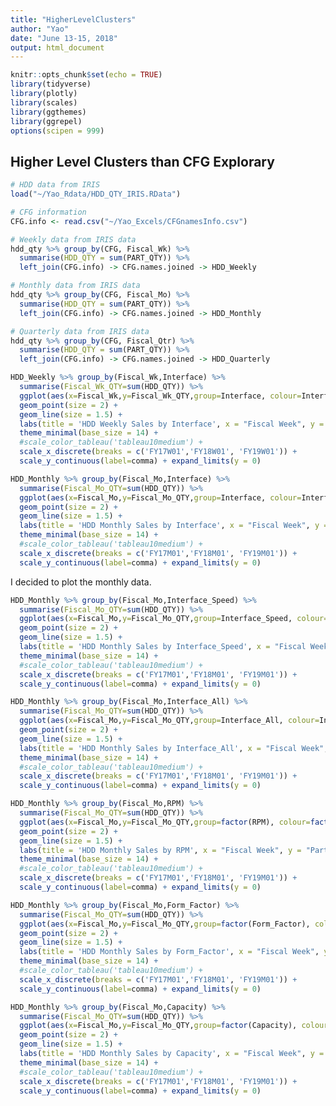 ---
title: "HigherLevelClusters"
author: "Yao"
date: "June 13-15, 2018"
output: html_document
---

```{r setup, include=FALSE}
knitr::opts_chunk$set(echo = TRUE)
library(tidyverse)
library(plotly)
library(scales)
library(ggthemes)
library(ggrepel)
options(scipen = 999)
```

## Higher Level Clusters than CFG Explorary

```{r load data}
# HDD data from IRIS
load("~/Yao_Rdata/HDD_QTY_IRIS.RData")

# CFG information
CFG.info <- read.csv("~/Yao_Excels/CFGnamesInfo.csv")
```


```{r Data Table Join}
# Weekly data from IRIS data
hdd_qty %>% group_by(CFG, Fiscal_Wk) %>%
  summarise(HDD_QTY = sum(PART_QTY)) %>%
  left_join(CFG.info) -> CFG.names.joined -> HDD_Weekly

# Monthly data from IRIS data
hdd_qty %>% group_by(CFG, Fiscal_Mo) %>%
  summarise(HDD_QTY = sum(PART_QTY)) %>%
  left_join(CFG.info) -> CFG.names.joined -> HDD_Monthly

# Quarterly data from IRIS data
hdd_qty %>% group_by(CFG, Fiscal_Qtr) %>%
  summarise(HDD_QTY = sum(PART_QTY)) %>%
  left_join(CFG.info) -> CFG.names.joined -> HDD_Quarterly

```
```{r By Interface}
HDD_Weekly %>% group_by(Fiscal_Wk,Interface) %>%
  summarise(Fiscal_Wk_QTY=sum(HDD_QTY)) %>%
  ggplot(aes(x=Fiscal_Wk,y=Fiscal_Wk_QTY,group=Interface, colour=Interface)) +
  geom_point(size = 2) +
  geom_line(size = 1.5) +
  labs(title = 'HDD Weekly Sales by Interface', x = "Fiscal Week", y = "Part Quantity") + 
  theme_minimal(base_size = 14) + 
  #scale_color_tableau('tableau10medium') + 
  scale_x_discrete(breaks = c('FY17W01','FY18W01', 'FY19W01')) +
  scale_y_continuous(label=comma) + expand_limits(y = 0)

HDD_Monthly %>% group_by(Fiscal_Mo,Interface) %>%
  summarise(Fiscal_Mo_QTY=sum(HDD_QTY)) %>%
  ggplot(aes(x=Fiscal_Mo,y=Fiscal_Mo_QTY,group=Interface, colour=Interface)) +
  geom_point(size = 2) +
  geom_line(size = 1.5) +
  labs(title = 'HDD Monthly Sales by Interface', x = "Fiscal Week", y = "Part Quantity") + 
  theme_minimal(base_size = 14) + 
  #scale_color_tableau('tableau10medium') + 
  scale_x_discrete(breaks = c('FY17M01','FY18M01', 'FY19M01')) +
  scale_y_continuous(label=comma) + expand_limits(y = 0)
```

I decided to plot the monthly data.

```{r By Interface_Speed}
HDD_Monthly %>% group_by(Fiscal_Mo,Interface_Speed) %>%
  summarise(Fiscal_Mo_QTY=sum(HDD_QTY)) %>%
  ggplot(aes(x=Fiscal_Mo,y=Fiscal_Mo_QTY,group=Interface_Speed, colour=Interface_Speed)) +
  geom_point(size = 2) +
  geom_line(size = 1.5) +
  labs(title = 'HDD Monthly Sales by Interface_Speed', x = "Fiscal Week", y = "Part Quantity") + 
  theme_minimal(base_size = 14) + 
  #scale_color_tableau('tableau10medium') + 
  scale_x_discrete(breaks = c('FY17M01','FY18M01', 'FY19M01')) +
  scale_y_continuous(label=comma) + expand_limits(y = 0)
```

```{r By Interface_All}
HDD_Monthly %>% group_by(Fiscal_Mo,Interface_All) %>%
  summarise(Fiscal_Mo_QTY=sum(HDD_QTY)) %>%
  ggplot(aes(x=Fiscal_Mo,y=Fiscal_Mo_QTY,group=Interface_All, colour=Interface_All)) +
  geom_point(size = 2) +
  geom_line(size = 1.5) +
  labs(title = 'HDD Monthly Sales by Interface_All', x = "Fiscal Week", y = "Part Quantity") + 
  theme_minimal(base_size = 14) + 
  #scale_color_tableau('tableau10medium') + 
  scale_x_discrete(breaks = c('FY17M01','FY18M01', 'FY19M01')) +
  scale_y_continuous(label=comma) + expand_limits(y = 0)
```

```{r By RPM}
HDD_Monthly %>% group_by(Fiscal_Mo,RPM) %>%
  summarise(Fiscal_Mo_QTY=sum(HDD_QTY)) %>%
  ggplot(aes(x=Fiscal_Mo,y=Fiscal_Mo_QTY,group=factor(RPM), colour=factor(RPM))) +
  geom_point(size = 2) +
  geom_line(size = 1.5) +
  labs(title = 'HDD Monthly Sales by RPM', x = "Fiscal Week", y = "Part Quantity") + 
  theme_minimal(base_size = 14) + 
  #scale_color_tableau('tableau10medium') + 
  scale_x_discrete(breaks = c('FY17M01','FY18M01', 'FY19M01')) +
  scale_y_continuous(label=comma) + expand_limits(y = 0)
```

```{r By Form_Factor}
HDD_Monthly %>% group_by(Fiscal_Mo,Form_Factor) %>%
  summarise(Fiscal_Mo_QTY=sum(HDD_QTY)) %>%
  ggplot(aes(x=Fiscal_Mo,y=Fiscal_Mo_QTY,group=factor(Form_Factor), colour=factor(Form_Factor))) +
  geom_point(size = 2) +
  geom_line(size = 1.5) +
  labs(title = 'HDD Monthly Sales by Form_Factor', x = "Fiscal Week", y = "Part Quantity") + 
  theme_minimal(base_size = 14) + 
  #scale_color_tableau('tableau10medium') + 
  scale_x_discrete(breaks = c('FY17M01','FY18M01', 'FY19M01')) +
  scale_y_continuous(label=comma) + expand_limits(y = 0)
```

```{r By Capacity}
HDD_Monthly %>% group_by(Fiscal_Mo,Capacity) %>%
  summarise(Fiscal_Mo_QTY=sum(HDD_QTY)) %>%
  ggplot(aes(x=Fiscal_Mo,y=Fiscal_Mo_QTY,group=factor(Capacity), colour=factor(Capacity))) +
  geom_point(size = 2) +
  geom_line(size = 1.5) +
  labs(title = 'HDD Monthly Sales by Capacity', x = "Fiscal Week", y = "Part Quantity") + 
  theme_minimal(base_size = 14) + 
  #scale_color_tableau('tableau10medium') + 
  scale_x_discrete(breaks = c('FY17M01','FY18M01', 'FY19M01')) +
  scale_y_continuous(label=comma) + expand_limits(y = 0)
```
